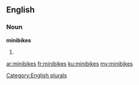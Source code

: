 ==English==

===Noun===
'''minibikes'''

# {{plural of|minibike}}

[[Category:English plurals]]

[[ar:minibikes]]
[[fr:minibikes]]
[[ku:minibikes]]
[[my:minibikes]]